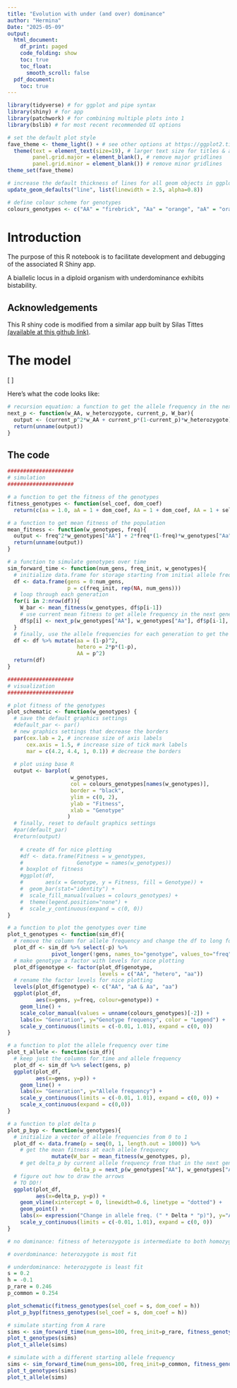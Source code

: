 ```yaml
---
title: "Evolution with under (and over) dominance"
author: "Hermina"
Date: "2025-05-09"
output:
  html_document:
    df_print: paged
    code_folding: show
    toc: true
    toc_float:
      smooth_scroll: false
  pdf_document:
    toc: true
---
```


```r
library(tidyverse) # for ggplot and pipe syntax
library(shiny) # for app
library(patchwork) # for combining multiple plots into 1
library(bslib) # for most recent recommended UI options

# set the default plot style
fave_theme <- theme_light() + # see other options at https://ggplot2.tidyverse.org/reference/ggtheme.html
  theme(text = element_text(size=19), # larger text size for titles & axes
        panel.grid.major = element_blank(), # remove major gridlines
        panel.grid.minor = element_blank()) # remove minor gridlines
theme_set(fave_theme)

# increase the default thickness of lines for all geom objects in ggplot2
update_geom_defaults("line", list(linewidth = 2.5, alpha=0.8))

# define colour scheme for genotypes
colours_genotypes <- c("AA" = "firebrick", "Aa" = "orange", "aA" = "orange", "aa" = "gold")
```

# Introduction

The purpose of this R notebook is to facilitate development and debugging of the associated R Shiny app.

A biallelic locus in a diploid organism with underdominance exhibits bistability.

## Acknowledgements

This R shiny code is modified from a similar app built by Silas Tittes [(available at this github link)](https://github.com/silastittes/shiny_popgen).

# The model

\[
\begin{align}
p_{t+1} &= \frac{p_t^2 w_{AA} + p_t(1-p_t)w_{Aa}}{\overline{w}} \\
p_{t+1} &= \frac{p_t^2 w_{AA} + p_t(1-p_t)w_{Aa}}{p_t^2 w_{AA} + 2p_t(1-p_t)w_{Aa} + (1-p_t)^2 w_{aa}}
\end{align}
\]

Here's what the code looks like:

```r
# recursion equation: a function to get the allele frequency in the next generation
next_p <- function(w_AA, w_heterozygote, current_p, W_bar){
  output <- (current_p^2*w_AA + current_p*(1-current_p)*w_heterozygote) / W_bar
  return(unname(output))
}
```

## The code

```r
#####################
# simulation
#####################

# a function to get the fitness of the genotypes
fitness_genotypes <- function(sel_coef, dom_coef)
  return(c(aa = 1.0, aA = 1 + dom_coef, Aa = 1 + dom_coef, AA = 1 + sel_coef))

# a function to get mean fitness of the population
mean_fitness <- function(w_genotypes, freq){
  output <- freq^2*w_genotypes["AA"] + 2*freq*(1-freq)*w_genotypes["Aa"] + (1-freq)^2*w_genotypes["aa"]
  return(unname(output))
}

# a function to simulate genotypes over time
sim_forward_time <- function(num_gens, freq_init, w_genotypes){
  # initialize data.frame for storage starting from initial allele frequencies at generation 0
  df <- data.frame(gens = 0:num_gens,
                   p = c(freq_init, rep(NA, num_gens)))
  # loop through each generation
  for(i in 2:nrow(df)){
    W_bar <- mean_fitness(w_genotypes, df$p[i-1])
    # use current mean fitness to get allele frequency in the next generation
    df$p[i] <- next_p(w_genotypes["AA"], w_genotypes["Aa"], df$p[i-1], W_bar)
  }
  # finally, use the allele frequencies for each generation to get the genotypes
  df <- df %>% mutate(aa = (1-p)^2,
                      hetero = 2*p*(1-p),
                      AA = p^2)
  return(df)
}

#####################
# visualization
#####################

# plot fitness of the genotypes
plot_schematic <- function(w_genotypes) {
  # save the default graphics settings
  #default_par <- par()
  # new graphics settings that decrease the borders
  par(cex.lab = 2, # increase size of axis labels
      cex.axis = 1.5, # increase size of tick mark labels 
      mar = c(4.2, 4.4, 1, 0.1)) # decrease the borders
  
  # plot using base R
  output <- barplot(
                    w_genotypes, 
                    col = colours_genotypes[names(w_genotypes)], 
                    border = "black", 
                    ylim = c(0, 2), 
                    ylab = "Fitness",
                    xlab = "Genotype"
                   )
  # finally, reset to default graphics settings
  #par(default_par)
  #return(output)
  
    # create df for nice plotting
    #df <- data.frame(Fitness = w_genotypes,
    #                 Genotype = names(w_genotypes))
    # boxplot of fitness
    #ggplot(df,
    #       aes(x = Genotype, y = Fitness, fill = Genotype)) +
    #  geom_bar(stat="identity") +
    #  scale_fill_manual(values = colours_genotypes) +
    #  theme(legend.position="none") +
    #  scale_y_continuous(expand = c(0, 0))
}

# a function to plot the genotypes over time
plot_t_genotypes <- function(sim_df){
  # remove the column for allele frequency and change the df to long format
  plot_df <- sim_df %>% select(-p) %>%
              pivot_longer(!gens, names_to="genotype", values_to="freq")
  # make genotype a factor with levels for nice plotting
  plot_df$genotype <- factor(plot_df$genotype,
                             levels = c("AA", "hetero", "aa"))
  # rename the factor levels for nice plotting
  levels(plot_df$genotype) <- c("AA", "aA & Aa", "aa")
  ggplot(plot_df,
         aes(x=gens, y=freq, colour=genotype)) +
    geom_line() +
    scale_color_manual(values = unname(colours_genotypes)[-2]) +
    labs(x= "Generation", y="Genotype frequency", color = "Legend") +
    scale_y_continuous(limits = c(-0.01, 1.01), expand = c(0, 0))
}

# a function to plot the allele frequency over time
plot_t_allele <- function(sim_df){
  # keep just the columns for time and allele frequency
  plot_df <- sim_df %>% select(gens, p)
  ggplot(plot_df,
         aes(x=gens, y=p)) +
    geom_line() +
    labs(x= "Generation", y="Allele frequency") +
    scale_y_continuous(limits = c(-0.01, 1.01), expand = c(0, 0)) +
    scale_x_continuous(expand = c(0,0))
}

# a function to plot delta p
plot_p_byp <- function(w_genotypes){
  # initialize a vector of allele frequencies from 0 to 1
  plot_df <- data.frame(p = seq(0, 1, length.out = 1000)) %>%
    # get the mean fitness at each allele frequency
              mutate(W_bar = mean_fitness(w_genotypes, p),
    # get delta_p by current allele frequency from that in the next generation
                     delta_p = next_p(w_genotypes["AA"], w_genotypes["Aa"], p, W_bar) - p)
  # figure out how to draw the arrows
  # TO DO!!
  ggplot(plot_df,
         aes(x=delta_p, y=p)) +
    geom_vline(xintercept = 0, linewidth=0.6, linetype = "dotted") +
    geom_point() +
    labs(x= expression("Change in allele freq. (" * Delta * "p)"), y="Allele frequency") +
    scale_y_continuous(limits = c(-0.01, 1.01), expand = c(0, 0))
}

```

```r
# no dominance: fitness of heterozygote is intermediate to both homozygotes

# overdominance: heterozygote is most fit

# underdominance: heterozygote is least fit
s = 0.2
h = -0.1
p_rare = 0.246
p_common = 0.254

plot_schematic(fitness_genotypes(sel_coef = s, dom_coef = h))
plot_p_byp(fitness_genotypes(sel_coef = s, dom_coef = h))

# simulate starting from A rare
sims <- sim_forward_time(num_gens=100, freq_init=p_rare, fitness_genotypes(sel_coef = s, dom_coef = h))
plot_t_genotypes(sims)
plot_t_allele(sims)

# simulate with a different starting allele frequency
sims <- sim_forward_time(num_gens=100, freq_init=p_common, fitness_genotypes(sel_coef = s, dom_coef = h))
plot_t_genotypes(sims)
plot_t_allele(sims)
```
